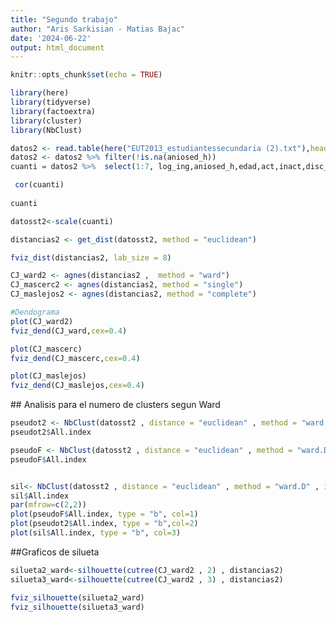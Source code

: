 ```yaml
---
title: "Segundo trabajo"
author: "Aris Sarkisian - Matias Bajac"
date: '2024-06-22'
output: html_document
---
```


```r
knitr::opts_chunk$set(echo = TRUE)
```

```r
library(here)
library(tidyverse)
library(factoextra)
library(cluster)
library(NbClust)
```


```r
datos2 <- read.table(here("EUT2013_estudiantessecundaria (2).txt"),header = T, dec=".",sep = ",")
datos2 <- datos2 %>% filter(!is.na(aniosed_h))
cuanti = datos2 %>%  select(1:7, log_ing,aniosed_h,edad,act,inact,disc_h)  %>% mutate(across(everything(), ~ round(., 2)))

 cor(cuanti)
 
cuanti


```
```r


datosst2<-scale(cuanti) 

distancias2 <- get_dist(datosst2, method = "euclidean")

fviz_dist(distancias2, lab_size = 8) 
```

```r
CJ_ward2 <- agnes(distancias2 ,  method = "ward")
CJ_mascerc2 <- agnes(distancias2, method = "single")
CJ_maslejos2 <- agnes(distancias2, method = "complete")

```





```r
#Dendograma
plot(CJ_ward2) 
fviz_dend(CJ_ward,cex=0.4) 

plot(CJ_mascerc) 
fviz_dend(CJ_mascerc,cex=0.4) 

plot(CJ_maslejos) 
fviz_dend(CJ_maslejos,cex=0.4) 
```
 
 ## Analisis para el numero de clusters segun Ward 
 
 
```r
pseudot2 <- NbClust(datosst2 , distance = "euclidean" , method = "ward.D" , index = "pseudot2")
pseudot2$All.index

pseudoF <- NbClust(datosst2 , distance = "euclidean" , method = "ward.D" , index = "ch")
pseudoF$All.index


sil<- NbClust(datosst2 , distance = "euclidean" , method = "ward.D" , index = "silhouette")
sil$All.index
par(mfrow=c(2,2))
plot(pseudoF$All.index, type = "b", col=1)
plot(pseudot2$All.index, type = "b",col=2)
plot(sil$All.index, type = "b", col=3)
```
 ##Graficos de silueta
 
 
 
```r
silueta2_ward<-silhouette(cutree(CJ_ward2 , 2) , distancias2)
silueta3_ward<-silhouette(cutree(CJ_ward2 , 3) , distancias2)

fviz_silhouette(silueta2_ward)
fviz_silhouette(silueta3_ward)

```

